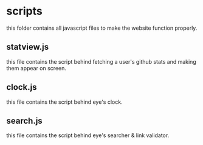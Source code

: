 # scripts
this folder contains all javascript files to make the website function properly.
## statview.js
this file contains the script behind fetching a user's github stats and making them appear on screen.
## clock.js
this file contains the script behind eye's clock.
## search.js
this file contains the script behind eye's searcher & link validator.
